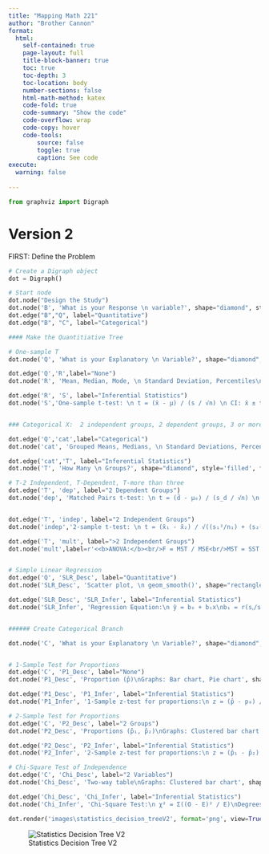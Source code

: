 ---
title: "Mapping Math 221"
author: "Brother Cannon"
format:
  html:
    self-contained: true
    page-layout: full
    title-block-banner: true
    toc: true
    toc-depth: 3
    toc-location: body
    number-sections: false
    html-math-method: katex
    code-fold: true
    code-summary: "Show the code"
    code-overflow: wrap
    code-copy: hover
    code-tools:
        source: false
        toggle: true
        caption: See code
execute: 
  warning: false
    
---





```{python}
from graphviz import Digraph

```


# Version 2

FIRST:  Define the Problem

```{python}

# Create a Digraph object
dot = Digraph()

# Start node
dot.node("Design the Study")
dot.node('B', 'What is your Response \n variable?', shape="diamond", style='filled', fillcolor='lightgray')
dot.edge("B","Q", label="Quantitative")
dot.edge("B", "C", label="Categorical")

#### Make the Quantitiative Tree

# One-sample T
dot.node('Q', 'What is your Explanatory \n Variable?', shape="diamond", style='filled', fillcolor='forestgreen')

dot.edge('Q','R',label="None")
dot.node('R', 'Mean, Median, Mode, \n Standard Deviation, Percentiles\nGraphs: Histogram', shape="rectangle", style='filled', fillcolor='mediumseagreen')

dot.edge('R', 'S', label="Inferential Statistics")
dot.node('S','One-sample t-test: \n t = (x̄ - μ) / (s / √n) \n CI: x̄ ± t*s/√n',shape="rectangle", style='filled', fillcolor='palegreen')


### Categorical X:  2 independent groups, 2 dependent groups, 3 or more

dot.edge('Q','cat',label="Categorical")
dot.node('cat', 'Grouped Means, Medians, \n Standard Deviations, Percentiles\nGraphs: side-by-side Boxplot', shape="rectangle", style='filled', fillcolor='mediumseagreen')

dot.edge('cat','T', label="Inferential Statistics")
dot.node('T', 'How Many \n Groups?', shape="diamond", style='filled', fillcolor='mediumseagreen')

# T-2 Independent, T-Dependent, T-more than three
dot.edge('T', 'dep', label="2 Dependent Groups")
dot.node('dep', 'Matched Pairs t-test: \n t = (d̄ - μ₀) / (s_d / √n) \n CI: d̄ ± t*s_d/√n', shape="rectangle", style='filled', fillcolor='palegreen')


dot.edge('T', 'indep', label="2 Independent Groups")
dot.node('indep','2-sample t-test: \n t = (x̄₁ - x̄₂) / √((s₁²/n₁) + (s₂²/n₂)) \n CI:  (x̄₁ - x̄₂) ± t*√((s₁²/n₁) + (s₂²/n₂))',shape="rectangle", style='filled', fillcolor='palegreen')

dot.edge('T', 'mult', label=">2 Independent Groups")
dot.node('mult',label=r'<<b>ANOVA:</b><br/>F = MST / MSE<br/>MST = SST / (k - 1)<br/>MSE = SSE / (n - k)>', shape='rectangle', style='filled', fillcolor='palegreen')


# Simple Linear Regression
dot.edge('Q', 'SLR_Desc', label="Quantitative")
dot.node('SLR_Desc', 'Scatter plot, \n geom_smooth()', shape="rectangle", style='filled', fillcolor='mediumseagreen')

dot.edge('SLR_Desc', 'SLR_Infer', label="Inferential Statistics")
dot.node('SLR_Infer', 'Regression Equation:\n ŷ = b₀ + b₁x\nb₁ = r(sᵧ/sₓ)\nHypothesis Test for Slope:\n t = b₁ / SE(b₁)', shape="rectangle", style='filled', fillcolor='palegreen')


###### Create Categorical Branch

dot.node('C', 'What is your Explanatory \n Variable?', shape="diamond", style='filled', fillcolor='royalblue')


# 1-Sample Test for Proportions
dot.edge('C', 'P1_Desc', label="None")
dot.node('P1_Desc', 'Proportion (p̂)\nGraphs: Bar chart, Pie chart', shape="rectangle", style='filled', fillcolor='steelblue')

dot.edge('P1_Desc', 'P1_Infer', label="Inferential Statistics")
dot.node('P1_Infer', '1-Sample z-test for proportions:\n z = (p̂ - p₀) / √(p₀(1-p₀)/n)\nCI: p̂ ± z*√(p̂(1-p̂)/n)', shape="rectangle", style='filled', fillcolor='lightblue')

# 2-Sample Test for Proportions
dot.edge('C', 'P2_Desc', label="2 Groups")
dot.node('P2_Desc', 'Proportions (p̂₁, p̂₂)\nGraphs: Clustered bar chart', shape="rectangle", style='filled', fillcolor='steelblue')

dot.edge('P2_Desc', 'P2_Infer', label="Inferential Statistics")
dot.node('P2_Infer', '2-Sample z-test for proportions:\n z = (p̂₁ - p̂₂) / √(p̂(1-p̂)(1/n₁ + 1/n₂))\nCI: (p̂₁ - p̂₂) ± z*√(p̂(1-p̂)(1/n₁ + 1/n₂))', shape="rectangle", style='filled', fillcolor='lightblue')

# Chi-Square Test of Independence
dot.edge('C', 'Chi_Desc', label="2 Variables")
dot.node('Chi_Desc', 'Two-way table\nGraphs: Clustered bar chart', shape="rectangle", style='filled', fillcolor='steelblue')

dot.edge('Chi_Desc', 'Chi_Infer', label="Inferential Statistics")
dot.node('Chi_Infer', 'Chi-Square Test:\n χ² = Σ((O - E)² / E)\nDegrees of Freedom: (r - 1)(c - 1)', shape="rectangle", style='filled', fillcolor='lightblue')

dot.render('images\statistics_decision_treeV2', format='png', view=True)

```


![Statistics Decision Tree V2](statistics_decision_treeV2.png)